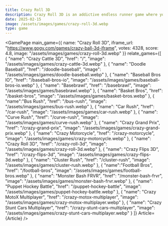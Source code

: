 ```yaml
---
title: Crazy Roll 3D
description: Crazy Roll 3D is an addictive endless runner game where you control a ball rolling through slanted platforms while avoiding obstacles, collecting diamonds, and competing in multiplayer mode. Enjoy vibrant neon graphics, power-ups, and progressive difficulty.
date: 2025-02-15
image: /assets/images/games/crazy-roll-3d.webp
type: game
---
```


  
<GamePage 
    main_game={{
    name: "Crazy Roll 3D",
    iframe_url: "https://www.gogy.com/games/crazy-ball-3d-iframe",
    votes: 4328,
    score: 4.8,
    image: "/assets/images/games/crazy-roll-3d.webp"
}} 
    relate_games={[
    {
        "name": "Crazy Cattle 3D",
        "href": "/",
        "image": "/assets/images/games/crazy-cattle-3d.webp"
    },
    {
        "name": "Doodle Baseball",
        "href": "/doodle-baseball",
        "image": "/assets/images/games/doodle-baseball.webp"
    },
    {
        "name": "Baseball Bros IO",
        "href": "/baseball-bros-io",
        "image": "/assets/images/games/baseball-bros-io.webp"
    },
    {
        "name": "Basebrawl",
        "href": "/basebrawl",
        "image": "/assets/images/games/basebrawl.webp"
    },
    {
        "name": "Basket Bros",
        "href": "/basket-bros",
        "image": "/assets/images/games/basket-bros.webp"
    },
    {
        "name":"Bus Rush",
        "href": "/bus-rush",
        "image": "/assets/images/games/bus-rush.webp"
    },
    {
        "name": "Car Rush",
        "href": "/car-rush",
        "image": "/assets/images/games/car-rush.webp"
    },
    {
        "name": "Curve Rush",
        "href": "/curve-rush",
        "image": "/assets/images/games/curve-rush.webp"
    },
    {
        "name": "Crazy Grand Prix",
        "href": "/crazy-grand-prix",
        "image": "/assets/images/games/crazy-grand-prix.webp"
    },
    {
        "name": "Crazy Motorcycle",
        "href": "/crazy-motorcycle",
        "image": "/assets/images/games/crazy-motorcycle.webp"
    },
    {
        "name": "Crazy Roll 3D",
        "href": "/crazy-roll-3d",
        "image": "/assets/images/games/crazy-roll-3d.webp"
    },
    {
        "name": "Crazy Flips 3D",
        "href": "/crazy-flips-3d",
        "image": "/assets/images/games/crazy-flips-3d.webp"
    },
    {
        "name": "Cluster Rush",
        "href": "/cluster-rush",
        "image": "/assets/images/games/cluster-rush.webp"
    },
    {
        "name":"Football Bros",
        "href": "/football-bros",
        "image": "/assets/images/games/football-bros.webp"
    },
    {
        "name": "Monster Bash FRVR",
        "href": "/monster-bash-frvr",
        "image": "/assets/images/games/monster-bash-frvr.webp"
    },
    {
        "name": "Puppet Hockey Battle",
        "href": "/puppet-hockey-battle",
        "image": "/assets/images/games/puppet-hockey-battle.webp"
    },
        {
        "name": "Crazy MotoX Multiplayer",
        "href": "/crazy-motox-multiplayer",
        "image": "/assets/images/games/crazy-motox-multiplayer.webp"
    },
    {
        "name": "Crazy Stunt Cars Multiplayer",
        "href": "/crazy-stunt-cars-multiplayer",
        "image": "/assets/images/games/crazy-stunt-cars-multiplayer.webp"
    }
    ]}
    Article={Article}
 />